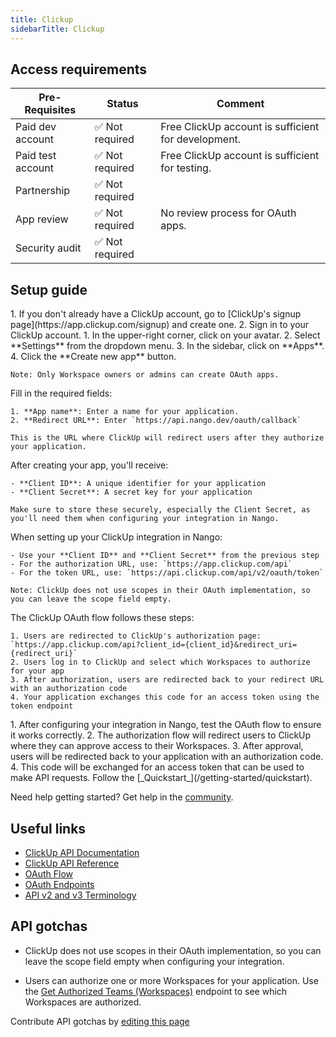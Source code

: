 ```yaml
---
title: Clickup
sidebarTitle: Clickup
---
```



<Overview />
<PreBuiltTooling />
<PreBuiltUseCases />

## Access requirements
| Pre-Requisites | Status | Comment|
| - | - | - |
| Paid dev account | ✅ Not required | Free ClickUp account is sufficient for development. |
| Paid test account | ✅ Not required | Free ClickUp account is sufficient for testing. |
| Partnership | ✅ Not required | |
| App review | ✅ Not required | No review process for OAuth apps. |
| Security audit | ✅ Not required | |


## Setup guide

<Steps>
  <Step title="Create a ClickUp account">
    1. If you don't already have a ClickUp account, go to [ClickUp's signup page](https://app.clickup.com/signup) and create one.
    2. Sign in to your ClickUp account.
  </Step>
  
  <Step title="Create a new OAuth app">
    1. In the upper-right corner, click on your avatar.
    2. Select **Settings** from the dropdown menu.
    3. In the sidebar, click on **Apps**.
    4. Click the **Create new app** button.
    
    Note: Only Workspace owners or admins can create OAuth apps.
  </Step>
  
  <Step title="Configure your OAuth application">
    Fill in the required fields:
    
    1. **App name**: Enter a name for your application.
    2. **Redirect URL**: Enter `https://api.nango.dev/oauth/callback`
    
    This is the URL where ClickUp will redirect users after they authorize your application.
  </Step>
  
  <Step title="Obtain your OAuth credentials">
    After creating your app, you'll receive:
    
    - **Client ID**: A unique identifier for your application
    - **Client Secret**: A secret key for your application
    
    Make sure to store these securely, especially the Client Secret, as you'll need them when configuring your integration in Nango.
  </Step>
  
  <Step title="Configure your integration in Nango">
    When setting up your ClickUp integration in Nango:
    
    - Use your **Client ID** and **Client Secret** from the previous step
    - For the authorization URL, use: `https://app.clickup.com/api`
    - For the token URL, use: `https://api.clickup.com/api/v2/oauth/token`
    
    Note: ClickUp does not use scopes in their OAuth implementation, so you can leave the scope field empty.
  </Step>
  
  <Step title="Understand the OAuth flow">
    The ClickUp OAuth flow follows these steps:
    
    1. Users are redirected to ClickUp's authorization page: `https://app.clickup.com/api?client_id={client_id}&redirect_uri={redirect_uri}`
    2. Users log in to ClickUp and select which Workspaces to authorize for your app
    3. After authorization, users are redirected back to your redirect URL with an authorization code
    4. Your application exchanges this code for an access token using the token endpoint
  </Step>
  
  <Step title="Test the OAuth flow">
    1. After configuring your integration in Nango, test the OAuth flow to ensure it works correctly.
    2. The authorization flow will redirect users to ClickUp where they can approve access to their Workspaces.
    3. After approval, users will be redirected back to your application with an authorization code.
    4. This code will be exchanged for an access token that can be used to make API requests.
  </Step>
  
  <Step title="Next">
    Follow the [_Quickstart_](/getting-started/quickstart).
  </Step>
</Steps>

<Tip>Need help getting started? Get help in the [community](https://nango.dev/slack).</Tip>


## Useful links

-   [ClickUp API Documentation](https://developer.clickup.com/docs)
-   [ClickUp API Reference](https://developer.clickup.com/reference)
-   [OAuth Flow](https://developer.clickup.com/docs/authentication#build-apps-for-others---oauth-flow)
-   [OAuth Endpoints](https://developer.clickup.com/reference/getaccesstoken)
-   [API v2 and v3 Terminology](https://developer.clickup.com/docs/general-v2-v3-api)

## API gotchas

- ClickUp does not use scopes in their OAuth implementation, so you can leave the scope field empty when configuring your integration.

- Users can authorize one or more Workspaces for your application. Use the [Get Authorized Teams (Workspaces)](https://developer.clickup.com/reference/getauthorizedteams) endpoint to see which Workspaces are authorized.


<Note>Contribute API gotchas by [editing this page](https://github.com/nangohq/nango/tree/master/docs-v2/integrations/all/clickup.mdx)</Note>
